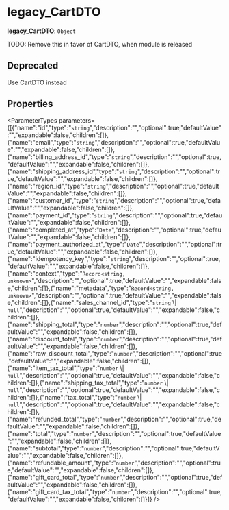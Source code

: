 
# legacy\_CartDTO

 **legacy\_CartDTO**: `Object`

TODO: Remove this in favor of CartDTO, when module is released

## Deprecated

Use CartDTO instead

## Properties

<ParameterTypes parameters={[{"name":"id","type":"`string`","description":"","optional":true,"defaultValue":"","expandable":false,"children":[]},{"name":"email","type":"`string`","description":"","optional":true,"defaultValue":"","expandable":false,"children":[]},{"name":"billing_address_id","type":"`string`","description":"","optional":true,"defaultValue":"","expandable":false,"children":[]},{"name":"shipping_address_id","type":"`string`","description":"","optional":true,"defaultValue":"","expandable":false,"children":[]},{"name":"region_id","type":"`string`","description":"","optional":true,"defaultValue":"","expandable":false,"children":[]},{"name":"customer_id","type":"`string`","description":"","optional":true,"defaultValue":"","expandable":false,"children":[]},{"name":"payment_id","type":"`string`","description":"","optional":true,"defaultValue":"","expandable":false,"children":[]},{"name":"completed_at","type":"`Date`","description":"","optional":true,"defaultValue":"","expandable":false,"children":[]},{"name":"payment_authorized_at","type":"`Date`","description":"","optional":true,"defaultValue":"","expandable":false,"children":[]},{"name":"idempotency_key","type":"`string`","description":"","optional":true,"defaultValue":"","expandable":false,"children":[]},{"name":"context","type":"`Record<string, unknown>`","description":"","optional":true,"defaultValue":"","expandable":false,"children":[]},{"name":"metadata","type":"`Record<string, unknown>`","description":"","optional":true,"defaultValue":"","expandable":false,"children":[]},{"name":"sales_channel_id","type":"`string` \\| `null`","description":"","optional":true,"defaultValue":"","expandable":false,"children":[]},{"name":"shipping_total","type":"`number`","description":"","optional":true,"defaultValue":"","expandable":false,"children":[]},{"name":"discount_total","type":"`number`","description":"","optional":true,"defaultValue":"","expandable":false,"children":[]},{"name":"raw_discount_total","type":"`number`","description":"","optional":true,"defaultValue":"","expandable":false,"children":[]},{"name":"item_tax_total","type":"`number` \\| `null`","description":"","optional":true,"defaultValue":"","expandable":false,"children":[]},{"name":"shipping_tax_total","type":"`number` \\| `null`","description":"","optional":true,"defaultValue":"","expandable":false,"children":[]},{"name":"tax_total","type":"`number` \\| `null`","description":"","optional":true,"defaultValue":"","expandable":false,"children":[]},{"name":"refunded_total","type":"`number`","description":"","optional":true,"defaultValue":"","expandable":false,"children":[]},{"name":"total","type":"`number`","description":"","optional":true,"defaultValue":"","expandable":false,"children":[]},{"name":"subtotal","type":"`number`","description":"","optional":true,"defaultValue":"","expandable":false,"children":[]},{"name":"refundable_amount","type":"`number`","description":"","optional":true,"defaultValue":"","expandable":false,"children":[]},{"name":"gift_card_total","type":"`number`","description":"","optional":true,"defaultValue":"","expandable":false,"children":[]},{"name":"gift_card_tax_total","type":"`number`","description":"","optional":true,"defaultValue":"","expandable":false,"children":[]}]} />
